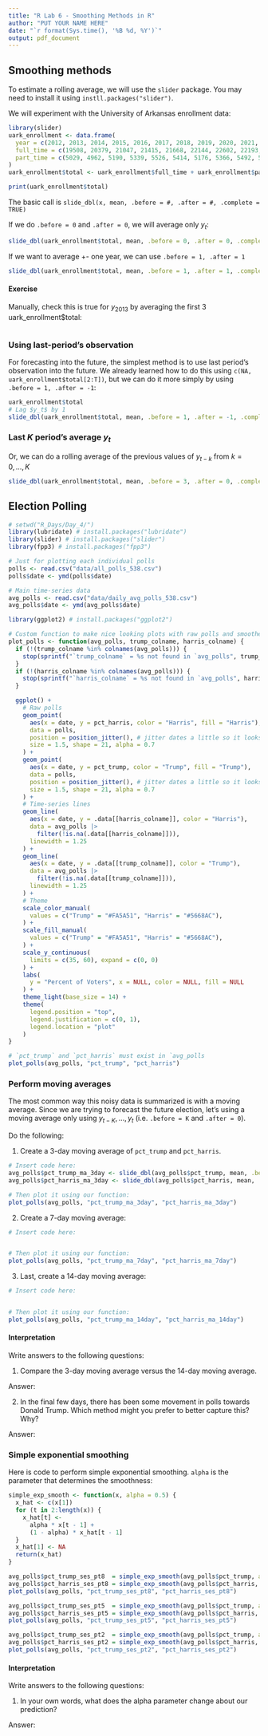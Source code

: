 ```yaml
---
title: "R Lab 6 - Smoothing Methods in R"
author: "PUT YOUR NAME HERE"
date: "`r format(Sys.time(), '%B %d, %Y')`"
output: pdf_document
---
```


## Smoothing methods

To estimate a rolling average, we will use the `slider` package. You may need to install it using `instll.packages("slider")`.

We will experiment with the University of Arkansas enrollment data:

```r
library(slider)
uark_enrollment <- data.frame(
  year = c(2012, 2013, 2014, 2015, 2016, 2017, 2018, 2019, 2020, 2021, 2022, 2023, 2024),
  full_time = c(19508, 20379, 21047, 21415, 21668, 22144, 22602, 22193, 22070, 23282, 25214, 28426, 29886),
  part_time = c(5029, 4962, 5190, 5339, 5526, 5414, 5176, 5366, 5492, 5786, 5722, 3714, 3724)
)
uark_enrollment$total <- uark_enrollment$full_time + uark_enrollment$part_time

print(uark_enrollment$total)
```

The basic call is 
`slide_dbl(x, mean, .before = #, .after = #, .complete = TRUE)`

If we do `.before = 0` and `.after = 0`, we will average only $y_t$:

```r
slide_dbl(uark_enrollment$total, mean, .before = 0, .after = 0, .complete = TRUE)
```

If we want to average +- one year, we can use `.before = 1, .after = 1`

```r
slide_dbl(uark_enrollment$total, mean, .before = 1, .after = 1, .complete = TRUE)
```


#### Exercise

Manually, check this is true for $y_{2013}$ by averaging the first 3 uark_enrollment$total:

```r

```


### Using last-period's observation

For forecasting into the future, the simplest method is to use last period's observation into the future. 
We already learned how to do this using `c(NA, uark_enrollment$total[2:T])`, but we can do it more simply by using `.before = 1, .after = -1`:

```r
uark_enrollment$total
# Lag $y_t$ by 1
slide_dbl(uark_enrollment$total, mean, .before = 1, .after = -1, .complete = TRUE)
```

### Last $K$ period's average $y_t$

Or, we can do a rolling average of the previous values of $y_{t-k}$ from $k = 0, \dots, K$

```r
slide_dbl(uark_enrollment$total, mean, .before = 3, .after = 0, .complete = TRUE)
```




## Election Polling

```r
# setwd("R_Days/Day_4/")
library(lubridate) # install.packages("lubridate")
library(slider) # install.packages("slider")
library(fpp3) # install.packages("fpp3")

# Just for plotting each individual polls
polls <- read.csv("data/all_polls_538.csv")
polls$date <- ymd(polls$date)

# Main time-series data
avg_polls <- read.csv("data/daily_avg_polls_538.csv")
avg_polls$date <- ymd(avg_polls$date)
```

```r
library(ggplot2) # install.packages("ggplot2")

# Custom function to make nice looking plots with raw polls and smoothed
plot_polls <- function(avg_polls, trump_colname, harris_colname) {
  if (!(trump_colname %in% colnames(avg_polls))) {
    stop(sprintf("`trump_colname` = %s not found in `avg_polls", trump_colname))
  } 
  if (!(harris_colname %in% colnames(avg_polls))) {
    stop(sprintf("`harris_colname` = %s not found in `avg_polls", harris_colname))
  }

  ggplot() +
    # Raw polls
    geom_point(
      aes(x = date, y = pct_harris, color = "Harris", fill = "Harris"),
      data = polls, 
      position = position_jitter(), # jitter dates a little so it looks nicer (purely aesthetic)
      size = 1.5, shape = 21, alpha = 0.7
    ) +
    geom_point(
      aes(x = date, y = pct_trump, color = "Trump", fill = "Trump"),
      data = polls, 
      position = position_jitter(), # jitter dates a little so it looks nicer (purely aesthetic)
      size = 1.5, shape = 21, alpha = 0.7
    ) +
    # Time-series lines
    geom_line(
      aes(x = date, y = .data[[harris_colname]], color = "Harris"),
      data = avg_polls |>
        filter(!is.na(.data[[harris_colname]])),
      linewidth = 1.25
    ) +
    geom_line(
      aes(x = date, y = .data[[trump_colname]], color = "Trump"),
      data = avg_polls |>
        filter(!is.na(.data[[trump_colname]])),
      linewidth = 1.25
    ) +
    # Theme
    scale_color_manual(
      values = c("Trump" = "#FA5A51", "Harris" = "#5668AC"),
    ) +
    scale_fill_manual(
      values = c("Trump" = "#FA5A51", "Harris" = "#5668AC"),
    ) +
    scale_y_continuous(
      limits = c(35, 60), expand = c(0, 0)
    ) +
    labs(
      y = "Percent of Voters", x = NULL, color = NULL, fill = NULL
    ) +
    theme_light(base_size = 14) +
    theme(
      legend.position = "top",
      legend.justification = c(0, 1),
      legend.location = "plot"
    )
}
```

```r
# `pct_trump` and `pct_harris` must exist in `avg_polls
plot_polls(avg_polls, "pct_trump", "pct_harris")
```


### Perform moving averages

The most common way this noisy data is summarized is with a moving average. Since we are trying to forecast the future election, let's using a moving average only using $y_{t-K}, ..., y_t$ (i.e. `.before = K` and `.after = 0`). 

Do the following:

1. Create a 3-day moving average of `pct_trump` and `pct_harris`.

```r
# Insert code here:
avg_polls$pct_trump_ma_3day <- slide_dbl(avg_polls$pct_trump, mean, .before = 3, .after = 0, .complete = TRUE)
avg_polls$pct_harris_ma_3day <- slide_dbl(avg_polls$pct_harris, mean, .before = 3, .after = 0, .complete = TRUE)

# Then plot it using our function:
plot_polls(avg_polls, "pct_trump_ma_3day", "pct_harris_ma_3day")
```

2. Create a 7-day moving average:

```r
# Insert code here:


# Then plot it using our function:
plot_polls(avg_polls, "pct_trump_ma_7day", "pct_harris_ma_7day")
```

3. Last, create a 14-day moving average:

```r
# Insert code here:


# Then plot it using our function:
plot_polls(avg_polls, "pct_trump_ma_14day", "pct_harris_ma_14day")
```


#### Interpretation

Write answers to the following questions:

1. Compare the 3-day moving average versus the 14-day moving average. 

Answer:





2. In the final few days, there has been some movement in polls towards Donald Trump. Which method might you prefer to better capture this? Why?


Answer:







### Simple exponential smoothing

Here is code to perform simple exponential smoothing. `alpha` is the parameter that determines the smoothness:

```r
simple_exp_smooth <- function(x, alpha = 0.5) {
  x_hat <- c(x[1])
  for (t in 2:length(x)) {
    x_hat[t] <-
      alpha * x[t - 1] +
      (1 - alpha) * x_hat[t - 1]
  }
  x_hat[1] <- NA
  return(x_hat)
}
```

```r
avg_polls$pct_trump_ses_pt8  = simple_exp_smooth(avg_polls$pct_trump, alpha = 0.8)
avg_polls$pct_harris_ses_pt8 = simple_exp_smooth(avg_polls$pct_harris, alpha = 0.8)
plot_polls(avg_polls, "pct_trump_ses_pt8", "pct_harris_ses_pt8")
```

```r
avg_polls$pct_trump_ses_pt5  = simple_exp_smooth(avg_polls$pct_trump, alpha = 0.5)
avg_polls$pct_harris_ses_pt5 = simple_exp_smooth(avg_polls$pct_harris, alpha = 0.5)
plot_polls(avg_polls, "pct_trump_ses_pt5", "pct_harris_ses_pt5")
```

```r
avg_polls$pct_trump_ses_pt2  = simple_exp_smooth(avg_polls$pct_trump, alpha = 0.2)
avg_polls$pct_harris_ses_pt2 = simple_exp_smooth(avg_polls$pct_harris, alpha = 0.2)
plot_polls(avg_polls, "pct_trump_ses_pt2", "pct_harris_ses_pt2")
```


#### Interpretation

Write answers to the following questions:

1.  In your own words, what does the alpha parameter change about our prediction?  

Answer:





<!-- 
## Bonus

We will discuss how to modify the simple exponential smoothing model to have a time-trend.
While we won't go into the details, it is still useful to see how to estimate it. 
See the [Forecasting: Principles and Practices](https://otexts.com/fpp3/) book for more details.

We will see in a few weeks how we do on the popular vote counts!

```r
# Simple exponential smoothing with trend and uncertainty quantification
library(fpp3)
avg_polls <- tsibble(avg_polls, index = date)

forecast_harris <- avg_polls |> 
  model(ETS(pct_harris ~ error("A") + trend("A"))) |> 
  forecast(h = "1 day")
forecast_trump <- avg_polls |> 
  model(ETS(pct_trump ~ error("A") + trend("A"))) |> 
  forecast(h = "1 day")

forecast_trump
forecast_harris
```

```r
forecast_trump |>
  autoplot(avg_polls, level = NULL) +
  labs(
    title = "Simple Exponential Smoothing with Trend",
    y = "Trump Vote Share"
  ) +
  theme_light(base_size = 14) +
  scale_y_continuous(limits = c(35, 60), expand = c(0, 0))

forecast_harris |>
  autoplot(avg_polls, level = NULL) +
  labs(
    title = "Simple Exponential Smoothing with Trend",
    y = "Harris Vote Share"
  ) +
  theme_light(base_size = 14) +
  scale_y_continuous(limits = c(35, 60), expand = c(0, 0))
```
-->





